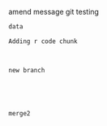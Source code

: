 

amend message
git testing 


```r
data
```

```r
Adding r code chunk



new branch 





merge2
```

